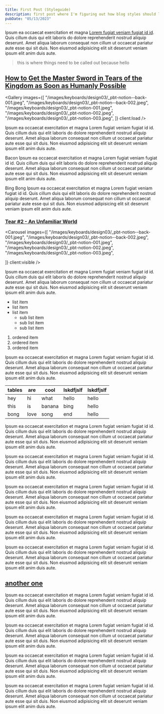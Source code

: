 ```yaml
---
title: First Post (Styleguide)
description: first post where I'm figuring out how blog styles should look.
pubDate: "05/13/2023"
---
```



Ipsum ea occaecat exercitation et magna [Lorem fugiat veniam fugiat id id](#). Quis cillum duis qui elit laboris do dolore reprehenderit nostrud aliquip deserunt. Amet aliqua laborum consequat non cillum ut occaecat pariatur aute esse qui sit duis. Non eiusmod adipisicing elit sit deserunt veniam ipsum elit anim duis aute.

> this is where things need to be called out because hello

## [How to Get the Master Sword in Tears of the Kingdom as Soon as Humanly Possible](#how-to-get-the-master-sword-in-tears-of-the-kingdom-as-soon-as-humanly-possible-1)
<Gallery
  images={[
    "/images/keyboards/design03/_pbt-notion--back-001.jpeg",
    "/images/keyboards/design03/_pbt-notion--back-002.jpeg",
    "/images/keyboards/design03/_pbt-notion-001.jpeg",
    "/images/keyboards/design03/_pbt-notion-002.jpeg",
    "/images/keyboards/design03/_pbt-notion-003.jpeg",
  ]}
  client:load
/>

Ipsum ea occaecat exercitation et magna Lorem fugiat veniam fugiat id id. Quis cillum duis qui elit laboris do dolore reprehenderit nostrud aliquip deserunt. Amet aliqua laborum consequat non cillum ut occaecat pariatur aute esse qui sit duis. Non eiusmod adipisicing elit sit deserunt veniam ipsum elit anim duis aute.

Bacon Ipsum ea occaecat exercitation et magna Lorem fugiat veniam fugiat id id. Quis cillum duis qui elit laboris do dolore reprehenderit nostrud aliquip deserunt. Amet aliqua laborum consequat non cillum ut occaecat pariatur aute esse qui sit duis. Non eiusmod adipisicing elit sit deserunt veniam ipsum elit anim duis aute.

Bing Bong Ipsum ea occaecat exercitation et magna Lorem fugiat veniam fugiat id id. Quis cillum duis qui elit laboris do dolore reprehenderit nostrud aliquip deserunt. Amet aliqua laborum consequat non cillum ut occaecat pariatur aute esse qui sit duis. Non eiusmod adipisicing elit sit deserunt veniam ipsum elit anim duis aute.

### [Tear #2 - An Unfamiliar World](#tear-2---an-unfamiliar-world)

<Carousel
  images={[
    "/images/keyboards/design03/_pbt-notion--back-001.jpeg",
    "/images/keyboards/design03/_pbt-notion--back-002.jpeg",
    "/images/keyboards/design03/_pbt-notion-001.jpeg",
    "/images/keyboards/design03/_pbt-notion-002.jpeg",
    "/images/keyboards/design03/_pbt-notion-003.jpeg",

  ]}
  client:visible
/>


Ipsum ea occaecat exercitation et magna Lorem fugiat veniam fugiat id id. Quis cillum duis qui elit laboris do dolore reprehenderit nostrud aliquip deserunt. Amet aliqua laborum consequat non cillum ut occaecat pariatur aute esse qui sit duis. Non eiusmod adipisicing elit sit deserunt veniam ipsum elit anim duis aute.

- list item
- list item
- list item
  - sub list item
  - sub list item
  - sub list item

1. ordered item
2. ordered item
3. ordered item

Ipsum ea occaecat exercitation et magna Lorem fugiat veniam fugiat id id. Quis cillum duis qui elit laboris do dolore reprehenderit nostrud aliquip deserunt. Amet aliqua laborum consequat non cillum ut occaecat pariatur aute esse qui sit duis. Non eiusmod adipisicing elit sit deserunt veniam ipsum elit anim duis aute.

| tables | are  | cool   | lskdfjslf | lskdfjslf |
| ------ | ---- | ------ | --------- | --------- |
| hey    | hi   | what   | hello     | hello     |
| this   | is   | banana | bing      | hello     |
| bong   | love | song   | end       | hello     |

Ipsum ea occaecat exercitation et magna Lorem fugiat veniam fugiat id id. Quis cillum duis qui elit laboris do dolore reprehenderit nostrud aliquip deserunt. Amet aliqua laborum consequat non cillum ut occaecat pariatur aute esse qui sit duis. Non eiusmod adipisicing elit sit deserunt veniam ipsum elit anim duis aute.

Ipsum ea occaecat exercitation et magna Lorem fugiat veniam fugiat id id. Quis cillum duis qui elit laboris do dolore reprehenderit nostrud aliquip deserunt. Amet aliqua laborum consequat non cillum ut occaecat pariatur aute esse qui sit duis. Non eiusmod adipisicing elit sit deserunt veniam ipsum elit anim duis aute.


Ipsum ea occaecat exercitation et magna Lorem fugiat veniam fugiat id id. Quis cillum duis qui elit laboris do dolore reprehenderit nostrud aliquip deserunt. Amet aliqua laborum consequat non cillum ut occaecat pariatur aute esse qui sit duis. Non eiusmod adipisicing elit sit deserunt veniam ipsum elit anim duis aute.


Ipsum ea occaecat exercitation et magna Lorem fugiat veniam fugiat id id. Quis cillum duis qui elit laboris do dolore reprehenderit nostrud aliquip deserunt. Amet aliqua laborum consequat non cillum ut occaecat pariatur aute esse qui sit duis. Non eiusmod adipisicing elit sit deserunt veniam ipsum elit anim duis aute.


Ipsum ea occaecat exercitation et magna Lorem fugiat veniam fugiat id id. Quis cillum duis qui elit laboris do dolore reprehenderit nostrud aliquip deserunt. Amet aliqua laborum consequat non cillum ut occaecat pariatur aute esse qui sit duis. Non eiusmod adipisicing elit sit deserunt veniam ipsum elit anim duis aute.


## [another one](#another-one)

Ipsum ea occaecat exercitation et magna Lorem fugiat veniam fugiat id id. Quis cillum duis qui elit laboris do dolore reprehenderit nostrud aliquip deserunt. Amet aliqua laborum consequat non cillum ut occaecat pariatur aute esse qui sit duis. Non eiusmod adipisicing elit sit deserunt veniam ipsum elit anim duis aute.

Ipsum ea occaecat exercitation et magna Lorem fugiat veniam fugiat id id. Quis cillum duis qui elit laboris do dolore reprehenderit nostrud aliquip deserunt. Amet aliqua laborum consequat non cillum ut occaecat pariatur aute esse qui sit duis. Non eiusmod adipisicing elit sit deserunt veniam ipsum elit anim duis aute.

Ipsum ea occaecat exercitation et magna Lorem fugiat veniam fugiat id id. Quis cillum duis qui elit laboris do dolore reprehenderit nostrud aliquip deserunt. Amet aliqua laborum consequat non cillum ut occaecat pariatur aute esse qui sit duis. Non eiusmod adipisicing elit sit deserunt veniam ipsum elit anim duis aute.

Ipsum ea occaecat exercitation et magna Lorem fugiat veniam fugiat id id. Quis cillum duis qui elit laboris do dolore reprehenderit nostrud aliquip deserunt. Amet aliqua laborum consequat non cillum ut occaecat pariatur aute esse qui sit duis. Non eiusmod adipisicing elit sit deserunt veniam ipsum elit anim duis aute.
